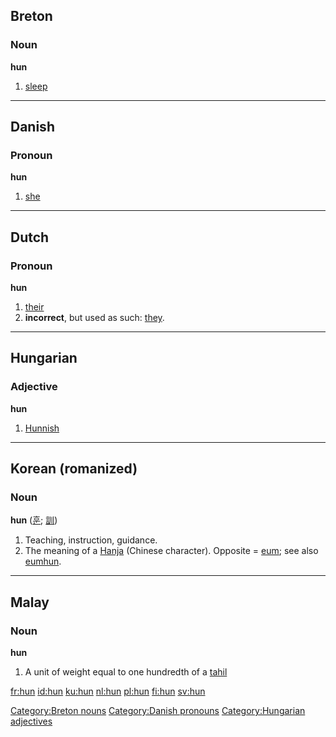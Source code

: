==Breton==
===Noun===
'''hun'''

#[[sleep]]

[[Category:Breton nouns]]

----

==Danish==

=== Pronoun ===
'''hun'''

#[[she]]

[[Category:Danish pronouns]]

----

==Dutch==

=== Pronoun ===
'''hun'''

# [[their]]
# '''incorrect''', but used as such: [[they]].

----

==Hungarian==

=== Adjective ===
'''hun'''

#[[Hunnish]]

[[Category:Hungarian adjectives]]

----

==Korean (romanized)==
===Noun===
'''hun''' ([[훈]]; [[訓]])

#Teaching, instruction, guidance.
#The meaning of a [[Hanja]] (Chinese character).  Opposite = [[eum]]; see also [[eumhun]].

----

==Malay==
=== Noun ===
'''hun'''

# A unit of weight equal to one hundredth of a [[tahil]]

[[fr:hun]]
[[id:hun]]
[[ku:hun]]
[[nl:hun]]
[[pl:hun]]
[[fi:hun]]
[[sv:hun]]